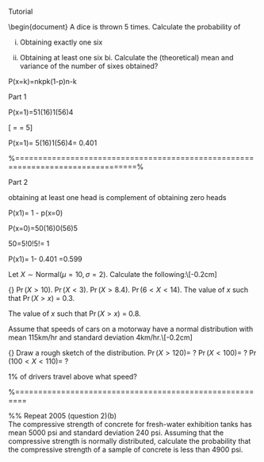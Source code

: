 
Tutorial


\documentclass[a4paper,12pt]{article}
%%%%%%%%%%%%%%%%%%%%%%%%%%%%%%%%%%%%%%%%%%%%%%%%%%%%%%%%%%%%%%%%%%%%%%%%%%%%%%%%%%%%%%%%%%%%%%%%%%%%%%%%%%%%%%%%%%%%%%%%%%%%%%%%%%%%%%%%%%%%%%%%%%%%%%%%%%%%%%%%%%%%%%%%%%%%%%%%%%%%%%%%%%%%%%%%%%%%%%%%%%%%%%%%%%%%%%%%%%%%%%%%%%%%%%%%%%%%%%%%%%%%%%%%%%%%
\usepackage{eurosym}
\usepackage{vmargin}
\usepackage{amsmath}
\usepackage{graphics}
\usepackage{framed}
\usepackage{epsfig}
\usepackage{subfigure}
\usepackage{enumerate}
\usepackage{fancyhdr}

\setcounter{MaxMatrixCols}{10}
%TCIDATA{OutputFilter=LATEX.DLL}
%TCIDATA{Version=5.00.0.2570}
%TCIDATA{<META NAME="SaveForMode"CONTENT="1">}
%TCIDATA{LastRevised=Wednesday, February 23, 201113:24:34}
%TCIDATA{<META NAME="GraphicsSave" CONTENT="32">}
%TCIDATA{Language=American English}

\pagestyle{fancy}
\setmarginsrb{20mm}{0mm}{20mm}{25mm}{12mm}{11mm}{0mm}{11mm}
\lhead{StatsResource} \rhead{Inference Procedures} \chead{Dixon Q-Test for Outliers} %\input{tcilatex}

\begin{document}
A dice is thrown 5 times. Calculate the probability of

i.
Obtaining exactly one six


ii)    Obtaining at least one six
bi.
Calculate the (theoretical) mean and variance of the number of sixes obtained?



P(x=k)=nkpk(1-p)n-k






Part 1 


P(x=1)=51(16)1(56)4


\[ \choose{5,1}= \frac{5!1!}{4!}= 5\]


P(x=1)= 5(16)1(56)4= 0.401 


%================================================================================%


Part 2


obtaining at least one head is complement of obtaining zero heads


P(x1)= 1 - p(x=0)



P(x=0)=50(16)0(56)5


50=5!0!5!= 1


P(x1)= 1- 0.401 =0.599 



\begin{enumerate}
\item During the day, cars pass along a point on a remote road at an average rate of one per 20 minutes. Calculate the probability that 
\begin{enumerate}[(i)]
\item The time between the arrival of 2 cars is greater than 1 hour.
\item The time between the arrival of 2 cars is less than 10 minutes 
\itemThe time between the arrival of 2 cars is greater than 20 minutes, but less than 40 minutes. 

\end{enumerate}



\subsection*{Question 5}
Let $X \sim \text{Normal}(\mu=10,\sigma=2)$. Calculate the following:\\[-0.2cm]

{\bf(a)} $\Pr(X>10)$. 
 \item  $\Pr(X<3)$. 
 \item  $\Pr(X>8.4)$. 
 \item  $\Pr(6<X<14)$. 
 \item  The value of $x$ such that $\Pr(X>x)$ = 0.3. 
 \item  The value of $x$ such that $\Pr(X>x)$ = 0.8.



\subsection*{Question 6}
Assume that speeds of cars on a motorway have a normal distribution with mean 115km/hr and standard deviation 4km/hr.\\[-0.2cm]

{\bf(a)} Draw a rough sketch of the distribution. 
 \item  $\Pr(X>120)=$ ? 
 \item  $\Pr(X<100)=$ ? 
 \item  $\Pr(100<X<110)=$ ? 
 \item  1\% of drivers travel above what speed?



%======================================================== 
\section{Worked Example 11 - with Solutions}
%% Repeat 2005 (question 2)(b)	
The compressive strength of concrete for fresh-water exhibition tanks has mean 5000 psi and standard deviation 240 psi. Assuming that the compressive strength is normally distributed, calculate the probability that the compressive strength of a sample of concrete is less than 4900 psi.




	


